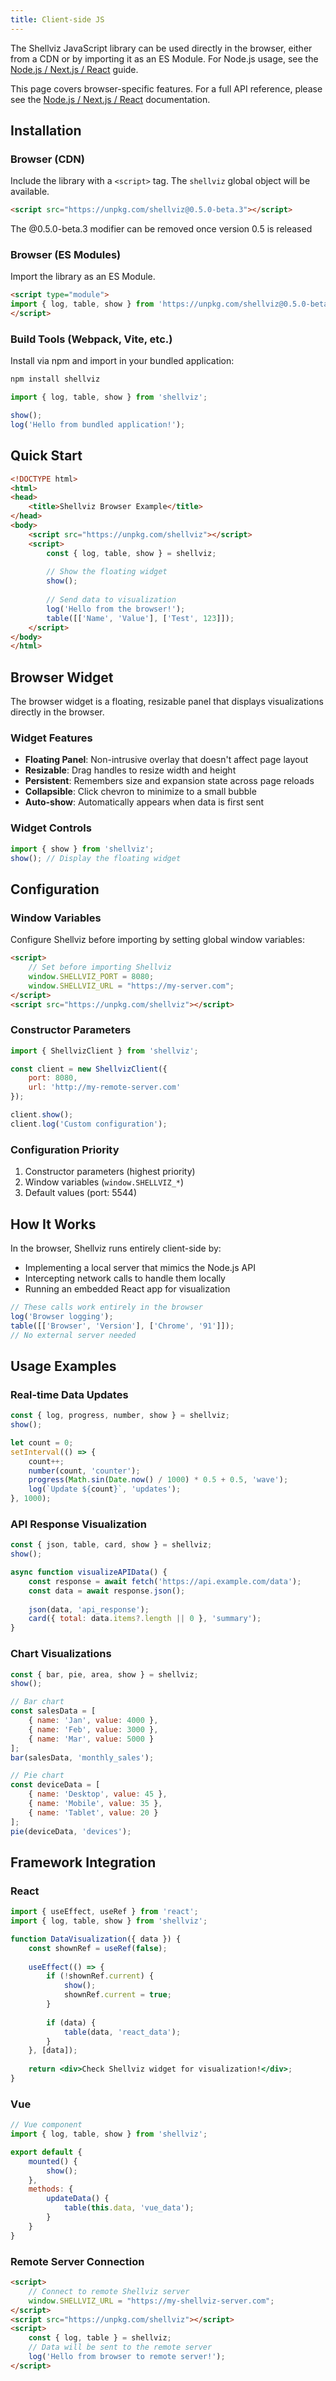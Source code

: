 ```yaml
---
title: Client-side JS
---
```


The Shellviz JavaScript library can be used directly in the browser, either from a CDN or by importing it as an ES Module. For Node.js usage, see the [Node.js / Next.js / React](/integration/node-next-react) guide.

<Note>This page covers browser-specific features. For a full API reference, please see the [Node.js / Next.js / React](/integration/node-next-react) documentation.</Note>

## Installation

### Browser (CDN)
Include the library with a `<script>` tag. The `shellviz` global object will be available.
```html
<script src="https://unpkg.com/shellviz@0.5.0-beta.3"></script>
```

<Note type='warning'>The @0.5.0-beta.3 modifier can be removed once version 0.5 is released</Note>

### Browser (ES Modules)
Import the library as an ES Module.
```html
<script type="module">
import { log, table, show } from 'https://unpkg.com/shellviz@0.5.0-beta.3/dist/browser.mjs';
</script>
```

### Build Tools (Webpack, Vite, etc.)
Install via npm and import in your bundled application:
```bash
npm install shellviz
```

```javascript
import { log, table, show } from 'shellviz';

show();
log('Hello from bundled application!');
```

## Quick Start

```html
<!DOCTYPE html>
<html>
<head>
    <title>Shellviz Browser Example</title>
</head>
<body>
    <script src="https://unpkg.com/shellviz"></script>
    <script>
        const { log, table, show } = shellviz;
        
        // Show the floating widget
        show();
        
        // Send data to visualization
        log('Hello from the browser!');
        table([['Name', 'Value'], ['Test', 123]]);
    </script>
</body>
</html>
```

## Browser Widget

The browser widget is a floating, resizable panel that displays visualizations directly in the browser.

### Widget Features
- **Floating Panel**: Non-intrusive overlay that doesn't affect page layout
- **Resizable**: Drag handles to resize width and height
- **Persistent**: Remembers size and expansion state across page reloads
- **Collapsible**: Click chevron to minimize to a small bubble
- **Auto-show**: Automatically appears when data is first sent

### Widget Controls
```javascript
import { show } from 'shellviz';
show(); // Display the floating widget
```

## Configuration

### Window Variables
Configure Shellviz before importing by setting global window variables:
```html
<script>
    // Set before importing Shellviz
    window.SHELLVIZ_PORT = 8080;
    window.SHELLVIZ_URL = "https://my-server.com";
</script>
<script src="https://unpkg.com/shellviz"></script>
```

### Constructor Parameters
```javascript
import { ShellvizClient } from 'shellviz';

const client = new ShellvizClient({
    port: 8080,
    url: 'http://my-remote-server.com'
});

client.show();
client.log('Custom configuration');
```

### Configuration Priority
1. Constructor parameters (highest priority)
2. Window variables (`window.SHELLVIZ_*`)
3. Default values (port: 5544)

## How It Works

In the browser, Shellviz runs entirely client-side by:
- Implementing a local server that mimics the Node.js API
- Intercepting network calls to handle them locally
- Running an embedded React app for visualization

```javascript
// These calls work entirely in the browser
log('Browser logging');
table([['Browser', 'Version'], ['Chrome', '91']]);
// No external server needed
```

## Usage Examples

### Real-time Data Updates
```javascript
const { log, progress, number, show } = shellviz;
show();

let count = 0;
setInterval(() => {
    count++;
    number(count, 'counter');
    progress(Math.sin(Date.now() / 1000) * 0.5 + 0.5, 'wave');
    log(`Update ${count}`, 'updates');
}, 1000);
```

### API Response Visualization
```javascript
const { json, table, card, show } = shellviz;
show();

async function visualizeAPIData() {
    const response = await fetch('https://api.example.com/data');
    const data = await response.json();
    
    json(data, 'api_response');
    card({ total: data.items?.length || 0 }, 'summary');
}
```

### Chart Visualizations
```javascript
const { bar, pie, area, show } = shellviz;
show();

// Bar chart
const salesData = [
    { name: 'Jan', value: 4000 },
    { name: 'Feb', value: 3000 },
    { name: 'Mar', value: 5000 }
];
bar(salesData, 'monthly_sales');

// Pie chart
const deviceData = [
    { name: 'Desktop', value: 45 },
    { name: 'Mobile', value: 35 },
    { name: 'Tablet', value: 20 }
];
pie(deviceData, 'devices');
```

## Framework Integration

### React
```jsx
import { useEffect, useRef } from 'react';
import { log, table, show } from 'shellviz';

function DataVisualization({ data }) {
    const shownRef = useRef(false);
    
    useEffect(() => {
        if (!shownRef.current) {
            show();
            shownRef.current = true;
        }
        
        if (data) {
            table(data, 'react_data');
        }
    }, [data]);
    
    return <div>Check Shellviz widget for visualization!</div>;
}
```

### Vue
```javascript
// Vue component
import { log, table, show } from 'shellviz';

export default {
    mounted() {
        show();
    },
    methods: {
        updateData() {
            table(this.data, 'vue_data');
        }
    }
}
```

### Remote Server Connection
```html
<script>
    // Connect to remote Shellviz server
    window.SHELLVIZ_URL = "https://my-shellviz-server.com";
</script>
<script src="https://unpkg.com/shellviz"></script>
<script>
    const { log, table } = shellviz;
    // Data will be sent to the remote server
    log('Hello from browser to remote server!');
</script>
```
